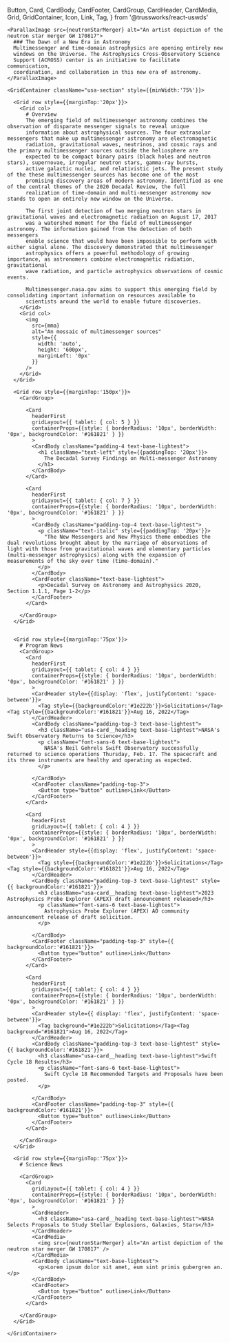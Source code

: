   Button,
  Card,
  CardBody,
  CardFooter,
  CardGroup,
  CardHeader,
  CardMedia,
  Grid,
  GridContainer,
  Icon,
  Link,
  Tag,
} from '@trussworks/react-uswds'



    <ParallaxImage src={neutronStarMerger} alt="An artist depiction of the neutron star merger GW 170817">
      ### The Dawn of a New Era in Astronomy
      Multimessenger and time-domain astrophysics are opening entirely new
      windows on the Universe. The Astrophysics Cross-Observatory Science
      Support (ACROSS) center is an initiative to facilitate communication,
      coordination, and collaboration in this new era of astronomy.
    </ParallaxImage>

    <GridContainer className="usa-section" style={{minWidth:'75%'}}>

      <Grid row style={{marginTop:'20px'}}>
        <Grid col>
          # Overview
          The emerging field of multimessenger astronomy combines the observation of disparate messenger signals to reveal unique
          information about astrophysical sources. The four extrasolar messengers that make up multimessenger astronomy are electromagnetic
          radiation, gravitational waves, neutrinos, and cosmic rays and the primary multimessenger sources outside the heliosphere are
          expected to be compact binary pairs (black holes and neutron stars), supernovae, irregular neutron stars, gamma-ray bursts,
          active galactic nuclei, and relativistic jets. The present study of the these multimessenger sources has become one of the most
          promising discovery areas of modern astronomy. Identified as one of the central themes of the 2020 Decadal Review, the full
          realization of time-domain and multi-messenger astronomy now stands to open an entirely new window on the Universe.

          The first joint detection of two merging neutron stars in gravitational waves and electromagnetic radiation on August 17, 2017
          was a watershed moment for the field of multimessenger astronomy. The information gained from the detection of both messengers
          enable science that would have been impossible to perform with either signal alone. The discovery demonstrated that multimessenger
          astrophysics offers a powerful methodology of growing importance, as astronomers combine electromagnetic radiation, gravitational
          wave radiation, and particle astrophysics observations of cosmic events.

          Multimessenger.nasa.gov aims to support this emerging field by consolidating important information on resources available to
          scientists around the world to enable future discoveries.
        </Grid>
        <Grid col>
          <img
            src={mma}
            alt="An mossaic of multimessenger sources"
            style={{
              width: 'auto',
              height: '600px',
              marginLeft: '0px'
            }}
          />
        </Grid>
      </Grid>

      <Grid row style={{marginTop:'150px'}}>
        <CardGroup>

          <Card
            headerFirst
            gridLayout={{ tablet: { col: 5 } }}
            containerProps={{style: { borderRadius: '10px', borderWidth: '0px', backgroundColor: '#161821' } }}
            >
            <CardBody className="padding-4 text-base-lightest">
              <h1 className="text-left" style={{paddingTop: '20px'}}>
                The Decadal Survey Findings on Multi-messenger Astronomy
              </h1>
            </CardBody>
          </Card>

          <Card
            headerFirst
            gridLayout={{ tablet: { col: 7 } }}
            containerProps={{style: { borderRadius: '10px', borderWidth: '0px', backgroundColor: '#161821' } }}
            >
            <CardBody className="padding-top-4 text-base-lightest">
              <p className="text-italic" style={{paddingTop: '20px'}}>
                "The New Messengers and New Physics theme embodies the dual revolutions brought about by the marriage of observations of light with those from gravitational waves and elementary particles (multi-messenger astrophysics) along with the expansion of measurements of the sky over time (time-domain)."
              </p>
            </CardBody>
            <CardFooter className="text-base-lightest">
              <p>Decadal Survey on Astronomy and Astrophysics 2020, Section 1.1.1, Page 1-2</p>
            </CardFooter>
          </Card>

        </CardGroup>
      </Grid>


      <Grid row style={{marginTop:'75px'}}>
        # Program News
        <CardGroup>
          <Card
            headerFirst
            gridLayout={{ tablet: { col: 4 } }}
            containerProps={{style: { borderRadius: '10px', borderWidth: '0px', backgroundColor: '#161821' } }}
            >
            <CardHeader style={{display: 'flex', justifyContent: 'space-between'}}>
              <Tag style={{backgroundColor:'#1e222b'}}>Solicitations</Tag><Tag style={{backgroundColor:'#161821'}}>Aug 16, 2022</Tag>
            </CardHeader>
            <CardBody className="padding-top-3 text-base-lightest">
              <h3 className="usa-card__heading text-base-lightest">NASA's Swift Observatory Returns to Science</h3>
              <p className="font-sans-6 text-base-lightest">
                NASA's Neil Gehrels Swift Observatory successfully returned to science operations Thursday, Feb. 17. The spacecraft and its three instruments are healthy and operating as expected.
              </p>

            </CardBody>
            <CardFooter className="padding-top-3">
              <Button type="button" outline>Link</Button>
            </CardFooter>
          </Card>

          <Card
            headerFirst
            gridLayout={{ tablet: { col: 4 } }}
            containerProps={{style: { borderRadius: '10px', borderWidth: '0px', backgroundColor: '#161821' } }}
            >
            <CardHeader style={{display: 'flex', justifyContent: 'space-between'}}>
              <Tag style={{backgroundColor:'#1e222b'}}>Solicitations</Tag><Tag style={{backgroundColor:'#161821'}}>Aug 16, 2022</Tag>
            </CardHeader>
            <CardBody className="padding-top-3 text-base-lightest" style={{ backgroundColor:'#161821'}}>
              <h3 className="usa-card__heading text-base-lightest">2023 Astrophysics Probe Explorer (APEX) draft announcement released</h3>
              <p className="font-sans-6 text-base-lightest">
                Astrophysics Probe Explorer (APEX) AO community announcement release of draft solicition.
              </p>

            </CardBody>
            <CardFooter className="padding-top-3" style={{ backgroundColor:'#161821'}}>
              <Button type="button" outline>Link</Button>
            </CardFooter>
          </Card>

          <Card
            headerFirst
            gridLayout={{ tablet: { col: 4 } }}
            containerProps={{style: { borderRadius: '10px', borderWidth: '0px', backgroundColor: '#161821' } }}
            >
            <CardHeader style={{ display: 'flex', justifyContent: 'space-between'}}>
              <Tag background="#1e222b">Solicitations</Tag><Tag background="#161821">Aug 16, 2022</Tag>
            </CardHeader>
            <CardBody className="padding-top-3 text-base-lightest" style={{ backgroundColor:'#161821'}}>
              <h3 className="usa-card__heading text-base-lightest">Swift Cycle 18 Results</h3>
              <p className="font-sans-6 text-base-lightest">
                Swift Cycle 18 Recommended Targets and Proposals have been posted.
              </p>

            </CardBody>
            <CardFooter className="padding-top-3" style={{ backgroundColor:'#161821'}}>
              <Button type="button" outline>Link</Button>
            </CardFooter>
          </Card>

        </CardGroup>
      </Grid>

      <Grid row style={{marginTop:'75px'}}>
        # Science News

        <CardGroup>
          <Card
            gridLayout={{ tablet: { col: 4 } }}
            containerProps={{style: { borderRadius: '10px', borderWidth: '0px', backgroundColor: '#161821' } }}
            >
            <CardHeader>
              <h3 className="usa-card__heading text-base-lightest">NASA Selects Proposals to Study Stellar Explosions, Galaxies, Stars</h3>
            </CardHeader>
            <CardMedia>
              <img src={neutronStarMerger} alt="An artist depiction of the neutron star merger GW 170817" />
            </CardMedia>
            <CardBody className="text-base-lightest">
              <p>Lorem ipsum dolor sit amet, eum sint primis gubergren an.</p>
            </CardBody>
            <CardFooter>
              <Button type="button" outline>Link</Button>
            </CardFooter>
          </Card>

        </CardGroup>
      </Grid>

    </GridContainer>

